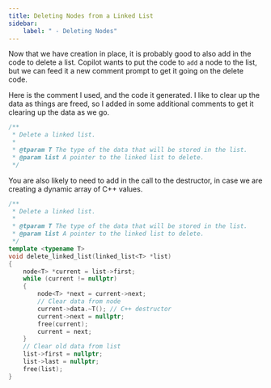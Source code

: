 ```yaml
---
title: Deleting Nodes from a Linked List
sidebar:
    label: " - Deleting Nodes"
---
```


Now that we have creation in place, it is probably good to also add in the code to delete a list. Copilot wants to put the code to `add` a node to the list, but we can feed it a new comment prompt to get it going on the delete code.

Here is the comment I used, and the code it generated. I like to clear up the data as things are freed, so I added in some additional comments to get it clearing up the data as we go.

```cpp
/**
 * Delete a linked list.
 * 
 * @tparam T The type of the data that will be stored in the list.
 * @param list A pointer to the linked list to delete.
 */
```

You are also likely to need to add in the call to the destructor, in case we are creating a dynamic array of C++ values.

<Accordion>
  <AccordionItem header="My code for if you get stuck">

```cpp
/**
 * Delete a linked list.
 * 
 * @tparam T The type of the data that will be stored in the list.
 * @param list A pointer to the linked list to delete.
 */
template <typename T>
void delete_linked_list(linked_list<T> *list)
{
    node<T> *current = list->first;
    while (current != nullptr) 
    {
        node<T> *next = current->next;
        // Clear data from node
        current->data.~T(); // C++ destructor
        current->next = nullptr;
        free(current);
        current = next;
    }
    // Clear old data from list
    list->first = nullptr;
    list->last = nullptr;
    free(list);
}
```

  </AccordionItem>
</Accordion>
